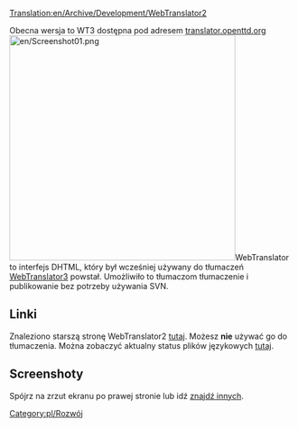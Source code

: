 [[Translation:en/Archive/Development/WebTranslator2]]


<!--{{warning|WebTranslator2 is outdated and has been superseded by [[WebTranslator3]]. '''Please go there if you want to find out about translating OpenTTD.''' This article is only for historical reasons.}}-->{{pl/Uwaga|WebTranslator2 jest przestarzały i został zastąpiony przez [[pl/Archive/Development/WebTranslator3|WebTranslator3]]. '''Przejdź tam, jeśli chcesz dowiedzieć się o tłumaczeniu OpenTTD.''' Ten artykuł dotyczy wyłącznie przyczyn historycznych.}}

Obecna wersja to WT3 dostępna pod adresem [http://translator.openttd.org/ translator.openttd.org]
[[File:en/Screenshot01.png|right|400px]]WebTranslator to interfejs DHTML, który był wcześniej używany do tłumaczeń [[pl/Archive/Development/WebTranslator3|WebTranslator3]] powstał. Umożliwiło to tłumaczom tłumaczenie i publikowanie bez potrzeby używania SVN.

== Linki ==
Znaleziono starszą stronę WebTranslator2 [http://translator2.openttd.org/ tutaj]. Możesz '''nie''' używać go do tłumaczenia.
Można zobaczyć aktualny status plików językowych [http://translator2.openttd.org/languages/GlobalStat tutaj].

== Screenshoty ==
Spójrz na zrzut ekranu po prawej stronie lub idź [http://translator2.openttd.org/Screenshot znajdź innych].

<!--[[Category:Development]]-->[[Category:pl/Rozwój]]